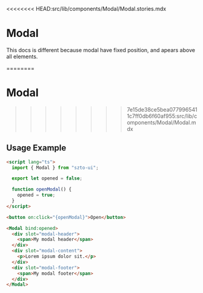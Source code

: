 

<<<<<<<< HEAD:src/lib/components/Modal/Modal.stories.mdx
<Meta title="Components/Modal/Docs" />

# Modal

This docs is different because modal have fixed position, and apears above all elements.

========
<Meta of={ModalStories} />

# Modal

>>>>>>>> 7e15de38ce5bea0779965411c7ff0db6f60af955:src/lib/components/Modal/Modal.mdx
<ArgsTable of={Modal} />

## Usage Example

```html
<script lang="ts">
  import { Modal } from "szto-ui";

  export let opened = false;

  function openModal() {
    opened = true;
  }
</script>

<button on:click="{openModal}">Open</button>

<Modal bind:opened>
  <div slot="modal-header">
    <span>My modal header</span>
  </div>
  <div slot="modal-content">
    <p>Lorem ipsum dolor sit.</p>
  </div>
  <div slot="modal-footer">
    <span>My modal footer</span>
  </div>
</Modal>
```
